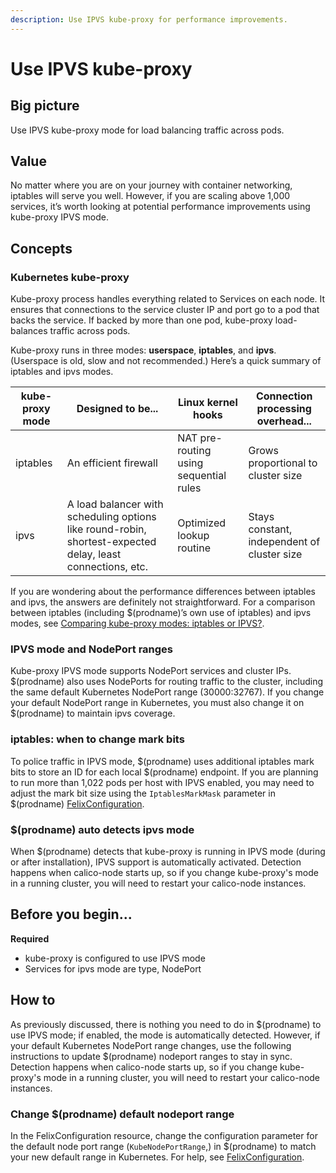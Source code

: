 ```yaml
---
description: Use IPVS kube-proxy for performance improvements.
---
```


# Use IPVS kube-proxy

## Big picture

Use IPVS kube-proxy mode for load balancing traffic across pods.

## Value

No matter where you are on your journey with container networking, iptables will serve you well. However, if you are scaling above 1,000 services, it’s worth looking at potential performance improvements using kube-proxy IPVS mode.

## Concepts

### Kubernetes kube-proxy

Kube-proxy process handles everything related to Services on each node. It ensures that connections to the service cluster IP and port go to a pod that backs the service. If backed by more than one pod, kube-proxy load-balances traffic across pods.

Kube-proxy runs in three modes: **userspace**, **iptables**, and **ipvs**. (Userspace is old, slow and not recommended.) Here’s a quick summary of iptables and ipvs modes.

| **kube-proxy mode** | **Designed to be...**                                                                                      | **Linux kernel hooks**                 | **Connection processing overhead...**       |
| ------------------- | ---------------------------------------------------------------------------------------------------------- | -------------------------------------- | ------------------------------------------- |
| iptables            | An efficient firewall                                                                                      | NAT pre-routing using sequential rules | Grows proportional to cluster size          |
| ipvs                | A load balancer with scheduling options like round-robin, shortest-expected delay, least connections, etc. | Optimized lookup routine               | Stays constant, independent of cluster size |

If you are wondering about the performance differences between iptables and ipvs, the answers are definitely not straightforward. For a comparison between iptables (including $(prodname)’s own use of iptables) and ipvs modes, see [Comparing kube-proxy modes: iptables or IPVS?](https://www.projectcalico.org/comparing-kube-proxy-modes-iptables-or-ipvs/).

### IPVS mode and NodePort ranges

Kube-proxy IPVS mode supports NodePort services and cluster IPs. $(prodname) also uses NodePorts for routing traffic to the cluster, including the same default Kubernetes NodePort range (30000:32767). If you change your default NodePort range in Kubernetes, you must also change it on $(prodname) to maintain ipvs coverage.

### iptables: when to change mark bits

To police traffic in IPVS mode, $(prodname) uses additional iptables mark bits to store an ID for each local $(prodname) endpoint. If you are planning to run more than 1,022 pods per host with IPVS enabled, you may need to adjust the mark bit size using the `IptablesMarkMask` parameter in $(prodname) [FelixConfiguration](../../reference/felix/configuration.mdx#ipvs-bits).

### $(prodname) auto detects ipvs mode

When $(prodname) detects that kube-proxy is running in IPVS mode (during or after installation), IPVS support is automatically activated. Detection happens when calico-node starts up, so if you change kube-proxy's mode in a running cluster, you will need to restart your calico-node instances.

## Before you begin...

**Required**

- kube-proxy is configured to use IPVS mode
- Services for ipvs mode are type, NodePort

## How to

As previously discussed, there is nothing you need to do in $(prodname) to use IPVS mode; if enabled, the mode is automatically detected. However, if your default Kubernetes NodePort range changes, use the following instructions to update $(prodname) nodeport ranges to stay in sync. Detection happens when calico-node starts up, so if you change kube-proxy's mode in a running cluster, you will need to restart your calico-node instances.

### Change $(prodname) default nodeport range

In the FelixConfiguration resource, change the configuration parameter for the default node port range (`KubeNodePortRange`,) in $(prodname) to match your new default range in Kubernetes. For help, see [FelixConfiguration](../../reference/felix/configuration.mdx).
